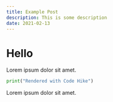 ```yaml
---
title: Example Post
description: This is some description
date: 2021-02-13
---
```


# Hello

Lorem ipsum dolor sit amet.

```python hello.py mark=1[22:30]
print("Rendered with Code Hike")
```

Lorem ipsum dolor sit amet.
